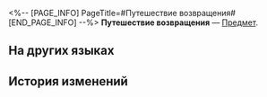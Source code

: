 <%-- [PAGE_INFO]
PageTitle=#Путешествие возвращения#
[END_PAGE_INFO] --%>
{{Предмет Инфобокс
|id          = 253000
|Изображение = Предмет Путешествие возвращения.png
|Тип         = 
|Инвентарь   = 
|Редкость    = 4
|Эффект      = 
|Описание    = Пройдя длинный путь и оглянувшись назад, вы увидите свет начала вашего путешествия, сияющий на серебряных рельсах. Посмотрите, это ваше первое решение.
}}
'''Путешествие возвращения''' — [[Предмет]].

==На других языках==
{{На других языках
|en   = Journey Reblazed
|zhs  = 来时旅路
|zht  = 來時旅路
|ja   = 辿りし旅路
|ko   = 걸어온 길
|es   = El camino de llegada
|fr   = Chemin parcouru
|ru   = Путешествие возвращения
|th   = การเดินทางที่ข้ามผ่าน
|vi   = Chặng Đường Đi Đến
|de   = Die Wiederkehr der Anreise
|id   = Jalan yang Telah Ditempuh
|pt   = Retorno da Jornada
}}

==История изменений==
{{История изменений|3.5}}